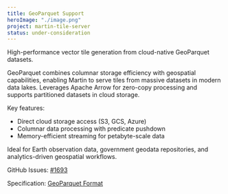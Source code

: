 ```yaml
---
title: GeoParquet Support
heroImage: "./image.png"
project: martin-tile-server
status: under-consideration
---
```


High-performance vector tile generation from cloud-native GeoParquet datasets.

GeoParquet combines columnar storage efficiency with geospatial capabilities, enabling Martin to serve tiles from massive datasets in modern data lakes.
Leverages Apache Arrow for zero-copy processing and supports partitioned datasets in cloud storage.

Key features:

- Direct cloud storage access (S3, GCS, Azure)
- Columnar data processing with predicate pushdown
- Memory-efficient streaming for petabyte-scale data

Ideal for Earth observation data, government geodata repositories, and analytics-driven geospatial workflows.

GitHub Issues: [#1693](https://github.com/maplibre/martin/issues/1693)

Specification: [GeoParquet Format](https://geoparquet.org/)

